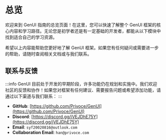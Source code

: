 
# 总览

欢迎来到 GenUI 指南的总览页面！在这里，您可以快速了解整个 GenUI 框架的核心内容和学习路径。无论您是初学者还是有一定基础的开发者，都能从以下模块中找到适合自己的学习资源。

<Container>
    <MyLinkCard
        href="/doc/guide/overview"
        title="指南"
        description="在指南部分，我们为您精心准备了关于 GenUI 框架的全面教程。从开发环境的搭建到插件的使用，再到构建工具的配置，每一个环节都有详细的步骤说明。我们的目标是帮助您系统地掌握 GenUI 的开发流程，让您在学习过程中少走弯路。"
    />
    <MyLinkCard
        href="/doc/tutorial/overview"
        title="教程"
        description="教程模块是您开启 GenUI 之旅的起点。从环境配置到工具下载，从基础语法到快速入门，我们通过一系列简单易懂的示例，逐步引导您深入了解 GenUI 的核心功能。通过这些教程，您不仅能够掌握基本操作，还能通过实践项目进一步巩固所学知识。"
    />
</Container>
<Container>
    <MyLinkCard
        href="/doc/config/overview"
        title="配置"
        description="在配置部分我们会详细说明每个配置文件具体的信息和可配置的条目。"
    />
    <MyLinkCard
        href="/doc/components/overview"
        title="组件"
        description="对GenUI Builtin Components的文档，它提供了GenUI项目的所有内置组件，我们希望将其打造成一个现代化的组件库。"
    />
</Container>

<Container>
    <MyLinkCard
        href="/tools/overview"
        title="工具"
        description="GenUI 提供了一体化构建工具 Ract，它专为 GenUI 设计，能够大幅提升开发效率。通过 Ract，您可以轻松实现项目的快速搭建、代码优化以及自动化部署。此外，我们还计划推出 VSCode 插件，进一步完善开发体验（即将上线）。"
    />
    <MyLinkCard
        href="/api"
        title="API"
        description="在开发过程中，API 是不可或缺的工具。GenUI 提供了丰富的 API 文档，涵盖了从基础底层到高级功能的各个方面。这些 API 能够帮助您实现更强大的功能，同时提升代码的可维护性和扩展性。"
    />
</Container>

希望以上内容能帮助您更好地了解 GenUI 框架。如果您有任何疑问或需要进一步的帮助，请随时查阅相关文档或与我们联系。

## 联系与反馈

:::info
GenUI 目前处于开发的早期阶段，许多功能仍在规划和实施中。我们欢迎社区的反馈和协作！如果您对框架有任何建议、需要报告问题或希望添加功能，请通过以下渠道与我们联系：
:::

- **GitHub**: [https://github.com/Privoce/GenUI](https://github.com/Privoce/GenUI)
- **Discord**: [https://discord.gg/jVEJDhE75Y](https://discord.gg/jVEJDhE75Y)
- **Email**: `syf20020816@outlook.com`
- **Collaboration Email**: `han@privoce.com`
